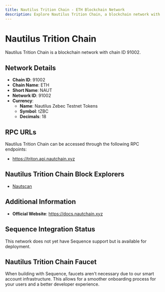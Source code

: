 ```yaml
--- 
title: Nautilus Trition Chain - ETH Blockchain Network
description: Explore Nautilus Trition Chain, a blockchain network with chain ID 91002. Learn about its native currency, Nautilus Zebec Testnet Tokens, and how to interact with the network.
---
```


# Nautilus Trition Chain

Nautilus Trition Chain is a blockchain network with chain ID 91002.

## Network Details

- **Chain ID**: 91002
- **Chain Name**: ETH
- **Short Name**: NAUT
- **Network ID**: 91002
- **Currency**: 
  - **Name**: Nautilus Zebec Testnet Tokens
  - **Symbol**: tZBC
  - **Decimals**: 18

## RPC URLs

Nautilus Trition Chain can be accessed through the following RPC endpoints:

- https://triton.api.nautchain.xyz

## Nautilus Trition Chain Block Explorers

- [Nautscan](https://triton.nautscan.com)

## Additional Information

- **Official Website**: https://docs.nautchain.xyz

## Sequence Integration Status

This network does not yet have Sequence support but is available for deployment.

## Nautilus Trition Chain Faucet

When building with Sequence, faucets aren't necessary due to our smart account infrastructure. This allows for a smoother onboarding process for your users and a better developer experience.
